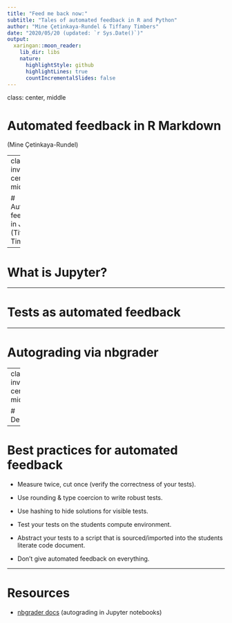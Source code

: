 ```yaml
---
title: "Feed me back now:"
subtitle: "Tales of automated feedback in R and Python"
author: "Mine Çetinkaya-Rundel & Tiffany Timbers"
date: "2020/05/20 (updated: `r Sys.Date()`)"
output:
  xaringan::moon_reader:
    lib_dir: libs
    nature:
      highlightStyle: github
      highlightLines: true
      countIncrementalSlides: false
---
```


class: center, middle

# Automated feedback in R Markdown

(Mine Çetinkaya-Rundel)

---
class: inverse, center, middle

# Automated feedback in Jupyter
(Tiffany Timbers)
---

# What is Jupyter?

---

# Tests as automated feedback

---

# Autograding via nbgrader

---
class: inverse, center, middle

# Demo!

---

# Best practices for automated feedback

- Measure twice, cut once (verify the correctness of your tests).

- Use rounding & type coercion to write robust tests.

- Use hashing to hide solutions for visible tests.

- Test your tests on the students compute environment.

- Abstract your tests to a script that is sourced/imported into the students literate code document.

- Don't give automated feedback on everything.

---

# Resources

- [nbgrader docs](https://nbgrader.readthedocs.io/en/stable/) (autograding in Jupyter notebooks)
